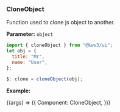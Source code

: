 
<Version />

<Meta title="Utils/2. Examples/3. CloneObject" />

### CloneObject

Function used to clone js object to another.

**Parameter:**
`object`

```js
import { cloneObject } from "@kws3/ui";
let obj = {
  title: "Mr",
  name: "User",
};

$: clone = cloneObject(obj);
```

**Example:**

<Story name="3. CloneObject" args={{}}>
  {(args) => ({
    Component: CloneObject,
  })}
</Story>
